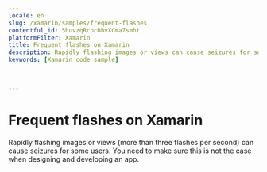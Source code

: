 ```yaml
---
locale: en
slug: /xamarin/samples/frequent-flashes
contentful_id: 5huvzqRcpcDbvXCma7smht
platformFilter: Xamarin
title: Frequent flashes on Xamarin
description: Rapidly flashing images or views can cause seizures for some users.
keywords: [Xamarin code sample]


	
---
```


# Frequent flashes on Xamarin

Rapidly flashing images or views (more than three flashes per second) can cause seizures for some users. You need to make sure this is not the case when designing and developing an app.

<CodeSample id="screen-flashes" locale="en" platform="xamarin"/>
